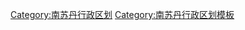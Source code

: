 {{Navbox
|name=南苏丹行政区划
|title={{flagicon|South Sudan}}[[南蘇丹|南苏丹共和国]][[南苏丹行政区划|行政区划]]（2015-2020年）
|image=[[File:Flag of the SPLAM.svg|80px|南苏丹國旗]] 
|state={{{state<includeonly>|collapsed</includeonly>}}}
|bodyclass = hlist
|above=[[首都]]：[[中赤道州]][[朱巴]]
|list1 ={{Navbox|child
|groupstyle = background: #ddd; 
 |group1 = [[加扎勒河大区]]
 |list1 =
* [[阿維爾州]]
* [[東阿維爾州]]
* [[东湖泊州]]
* [[戈格里亚勒州]]
* [[戈克州]]
* [[洛勒州]]
* [[通季州]]
* [[特維克州]]
* [[瓦烏州]]
* [[西湖泊州]]
 |group2 = [[赤道大区]]
 |list2 =
* [[阿馬迪州]]
* [[格布德韦州]]
* [[伊馬通州]]
* [[朱貝克州]]
* [[卡波埃塔州]]
* [[馬里迪州]]
* {{link-en|坦布拉州|Tambura State}}
* [[泰雷凯卡州]]
* [[耶伊河州]]
 |group3 = [[大上尼罗大区]]
 |list3 = 
* {{link-en|阿科博州|Akobo State}}
* [[比耶州]]
* [[博馬州]]
* {{link-en|中上尼罗州|Central Upper Nile State}}
* [[凡加克州]]
* [[法绍达州]]
* [[琼莱州]]
* [[拉喬爾州]]
* {{link-en|迈武特州|Maiwut State}}
* [[北列奇州]]
* {{link-en|北上尼罗州|Northern Upper Nile}}
* [[鲁翁行政区|魯翁州]]
* [[南列奇州]]
   }}
}}<noinclude>
[[Category:南苏丹行政区划]]
[[Category:南苏丹行政区划模板]]
</noinclude>